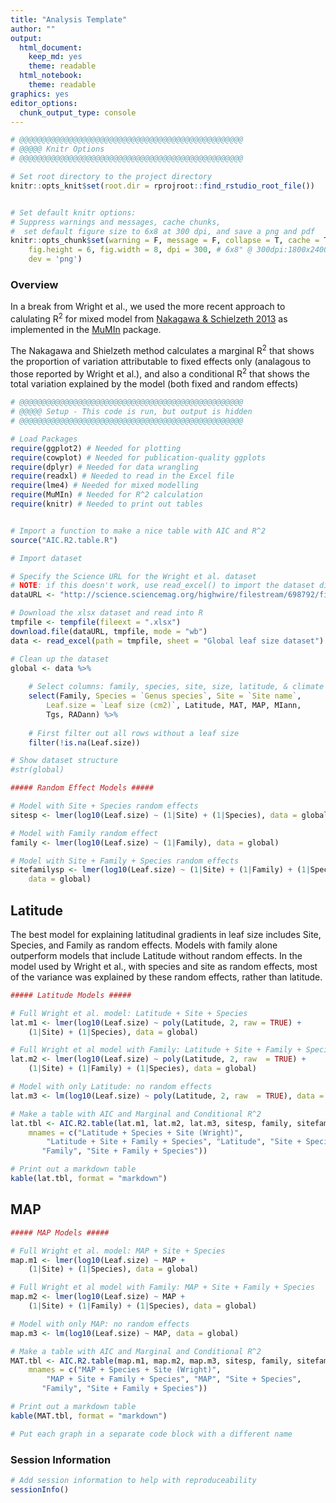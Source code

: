 ```yaml
---
title: "Analysis Template"
author: ""
output: 
  html_document: 
    keep_md: yes
    theme: readable
  html_notebook: 
    theme: readable
graphics: yes
editor_options: 
  chunk_output_type: console
---
```


```r
# @@@@@@@@@@@@@@@@@@@@@@@@@@@@@@@@@@@@@@@@@@@@@@@@@@
# @@@@@ Knitr Options
# @@@@@@@@@@@@@@@@@@@@@@@@@@@@@@@@@@@@@@@@@@@@@@@@@@

# Set root directory to the project directory
knitr::opts_knit$set(root.dir = rprojroot::find_rstudio_root_file())


# Set default knitr options: 
# Suppress warnings and messages, cache chunks, 
#  set default figure size to 6x8 at 300 dpi, and save a png and pdf
knitr::opts_chunk$set(warning = F, message = F, collapse = T, cache = T,
    fig.height = 6, fig.width = 8, dpi = 300, # 6x8" @ 300dpi:1800x2400=4.3MP
    dev = 'png')

```



### Overview

In a break from Wright et al., we used the more recent approach to calulating R^2^ for mixed model from [Nakagawa & Schielzeth 2013](http://dx.doi.org/10.1111/j.2041-210x.2012.00261.x) as implemented in the [MuMIn](https://cran.r-project.org/web/packages/MuMIn/index.html) package.

The Nakagawa and Shielzeth method calculates a marginal R^2^ that shows the proportion of variation attributable to fixed effects only (analagous to those reported by Wright et al.), and also a conditional R^2^ that shows the total variation explained by the model (both fixed and random effects)


```r

# @@@@@@@@@@@@@@@@@@@@@@@@@@@@@@@@@@@@@@@@@@@@@@@@@@
# @@@@@ Setup - This code is run, but output is hidden
# @@@@@@@@@@@@@@@@@@@@@@@@@@@@@@@@@@@@@@@@@@@@@@@@@@

# Load Packages
require(ggplot2) # Needed for plotting
require(cowplot) # Needed for publication-quality ggplots
require(dplyr) # Needed for data wrangling
require(readxl) # Needed to read in the Excel file
require(lme4) # Needed for mixed modelling
require(MuMIn) # Needed for R^2 calculation
require(knitr) # Needed to print out tables


# Import a function to make a nice table with AIC and R^2
source("AIC.R2.table.R")

# Import dataset

# Specify the Science URL for the Wright et al. dataset
# NOTE: if this doesn't work, use read_excel() to import the dataset directly.
dataURL <- "http://science.sciencemag.org/highwire/filestream/698792/field_highwire_adjunct_files/1/aal4760-Wright-SM_Data_Set_S1.xlsx"

# Download the xlsx dataset and read into R
tmpfile <- tempfile(fileext = ".xlsx")
download.file(dataURL, tmpfile, mode = "wb")
data <- read_excel(path = tmpfile, sheet = "Global leaf size dataset")


```


```r

# Clean up the dataset
global <- data %>% 
    
    # Select columns: family, species, site, size, latitude, & climate variables
    select(Family, Species = `Genus species`, Site = `Site name`, 
        Leaf.size = `Leaf size (cm2)`, Latitude, MAT, MAP, MIann, 
        Tgs, RADann) %>%
    
    # First filter out all rows without a leaf size
    filter(!is.na(Leaf.size))

# Show dataset structure
#str(global)


```



```r

##### Random Effect Models ##### 

# Model with Site + Species random effects
sitesp <- lmer(log10(Leaf.size) ~ (1|Site) + (1|Species), data = global)

# Model with Family random effect
family <- lmer(log10(Leaf.size) ~ (1|Family), data = global)

# Model with Site + Family + Species random effects
sitefamilysp <- lmer(log10(Leaf.size) ~ (1|Site) + (1|Family) + (1|Species), 
    data = global)


```

## Latitude

The best model for explaining latitudinal gradients in leaf size includes Site, Species, and Family as random effects.  Models with family alone outperform models that include Latitude without random effects. In the model used by Wright et al., with species and site as random effects, most of the variance was explained by these random effects, rather than latitude.  

```r

##### Latitude Models ##### 

# Full Wright et al. model: Latitude + Site + Species
lat.m1 <- lmer(log10(Leaf.size) ~ poly(Latitude, 2, raw = TRUE) + 
    (1|Site) + (1|Species), data = global)

# Full Wright et al model with Family: Latitude + Site + Family + Species
lat.m2 <- lmer(log10(Leaf.size) ~ poly(Latitude, 2, raw  = TRUE) + 
    (1|Site) + (1|Family) + (1|Species), data = global)

# Model with only Latitude: no random effects
lat.m3 <- lm(log10(Leaf.size) ~ poly(Latitude, 2, raw  = TRUE), data = global)

# Make a table with AIC and Marginal and Conditional R^2
lat.tbl <- AIC.R2.table(lat.m1, lat.m2, lat.m3, sitesp, family, sitefamilysp, 
    mnames = c("Latitude + Species + Site (Wright)", 
        "Latitude + Site + Family + Species", "Latitude", "Site + Species", 
       "Family", "Site + Family + Species"))

# Print out a markdown table
kable(lat.tbl, format = "markdown")

```

## MAP

```r


##### MAP Models ##### 

# Full Wright et al. model: MAP + Site + Species
map.m1 <- lmer(log10(Leaf.size) ~ MAP + 
    (1|Site) + (1|Species), data = global)

# Full Wright et al model with Family: MAP + Site + Family + Species
map.m2 <- lmer(log10(Leaf.size) ~ MAP + 
    (1|Site) + (1|Family) + (1|Species), data = global)

# Model with only MAP: no random effects
map.m3 <- lm(log10(Leaf.size) ~ MAP, data = global)

# Make a table with AIC and Marginal and Conditional R^2
MAT.tbl <- AIC.R2.table(map.m1, map.m2, map.m3, sitesp, family, sitefamilysp, 
    mnames = c("MAP + Species + Site (Wright)", 
        "MAP + Site + Family + Species", "MAP", "Site + Species", 
       "Family", "Site + Family + Species"))

# Print out a markdown table
kable(MAT.tbl, format = "markdown")

```



```r

# Put each graph in a separate code block with a different name

```


### Session Information

```r

# Add session information to help with reproduceability
sessionInfo()


```


